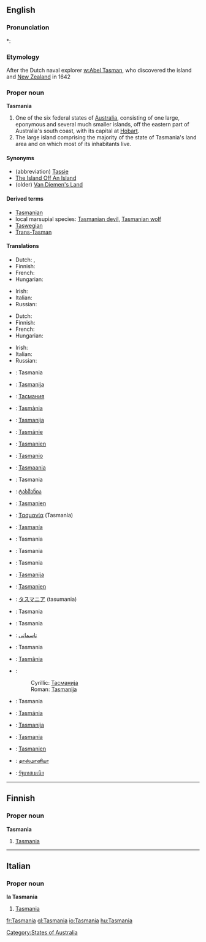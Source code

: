 ==English==
{{wikipedia|Tasmania}}

===Pronunciation===
*: {{rhymes|eɪniə}}

===Etymology===
After the Dutch naval explorer [[w:Abel Tasman]], who discovered the island and [[New Zealand]] in 1642

===Proper noun===
'''Tasmania'''

# One of the six federal states of [[Australia]], consisting of one large, eponymous and several much smaller islands, off the eastern part of Australia's south coast, with its capital at [[Hobart]].
# The large island comprising the majority of the state of Tasmania's land area and on which most of its inhabitants live.

====Synonyms====
* (abbreviation) [[Tassie]] {{italbrac|colloquial}}
* [[The Island Off An Island]] {{italbrac|colloquial}}
* (older) [[Van Diemen's Land]]

====Derived terms====
* [[Tasmanian]]
* local marsupial species: [[Tasmanian devil]], [[Tasmanian wolf]]
* [[Taswegian]] {{italbrac|colloquial}}
* [[Trans-Tasman]] {{italbrac|colloquial}}

====Translations====
{{trans-top|Australian state}}
* Dutch: {{t+|nl|Tasmanië}}, {{t-|nl|Tasmania}}
* Finnish: {{t-|fi|Tasmania}}
* French: {{t+|fr|Tasmanie}}
* Hungarian: {{t|hu|Tasmania}}
{{trans-mid}}
* Irish: {{t-|ga|Tasmáin|f|alt=an Tasmáin|xs=Irish}}
* Italian: {{t-|it|Tasmania}}
* Russian: {{t-|ru|Тасмания|f|tr=tasmánija|sc=Cyrl}}
{{trans-bottom}}

{{trans-top|island comprising majority of state}}
* Dutch: {{t+|nl|Tasmanië}}
* Finnish: {{t-|fi|Tasmania}}
* French: {{t+|fr|Tasmanie}}
* Hungarian: {{t|hu|Tasmania}}
{{trans-mid}}
* Irish: {{t-|ga|Tasmáin|f|alt=an Tasmáin|xs=Irish}}
* Italian: {{t-|it|Tasmania}}
* Russian: {{t-|ru|Тасмания|f|tr=tasmánija|sc=Cyrl}}
{{trans-bottom}}

{{checktrans-top}}
* {{ttbc|Basque}}: Tasmania
* {{ttbc|Bosnian}}: [[Tasmanija]]
* {{ttbc|Bulgarian}}: [[Тасмания]]
* {{ttbc|Catalan}}: [[Tasmània]]
* {{ttbc|Croatian}}: [[Tasmanija]]
* {{ttbc|Czech}}: [[Tasmánie]]
* {{ttbc|Danish}}: [[Tasmanien]]
* {{ttbc|Esperanto}}: [[Tasmanio]]
* {{ttbc|Estonian}}: [[Tasmaania]]
* {{ttbc|Galician}}: Tasmania
* {{ttbc|Georgian}}: [[ტასმანია]]
* {{ttbc|German}}: [[Tasmanien]]
* {{ttbc|Greek}}: [[Τασμανία]] (Tasmanía)
* {{ttbc|Icelandic}}: [[Tasmanía]]
* {{ttbc|Ido}}: Tasmania
* {{ttbc|Indonesian}}: Tasmania
* {{ttbc|Interlingua}}: Tasmania
{{checktrans-mid}}
* {{ttbc|Lithuanian}}: [[Tasmanija]]
* {{ttbc|Luxembourgish}}: [[Tasmanien]]
* {{ttbc|Japanese}}: [[タスマニア]] (tasumania)
* {{ttbc|Norwegian}}: Tasmania
* {{ttbc|Norwegian Nynorsk}}: Tasmania
* {{ttbc|Persian}}: [[تاسمانی]]
* {{ttbc|Polish}}: Tasmania
* {{ttbc|Portuguese}}: [[Tasmânia]]
* {{ttbc|Serbian}}:
*: Cyrillic: [[Тасманија]] {{f}}
*: Roman: [[Tasmanija]] {{f}}
* {{ttbc|Sicilian}}: Tasmania
* {{ttbc|Slovak}}: [[Tasmánia]]
* {{ttbc|Slovene}}: [[Tasmanija]]
* {{ttbc|Spanish}}: [[#Spanish|Tasmania]]
* {{ttbc|Swedish}}: [[Tasmanien]]
* {{ttbc|Tamil}}: [[தாஸ்மானியா]]
* {{ttbc|Thai}}: [[รัฐแทสเมเนีย]]
{{checktrans-bottom}}

[[Category:States of Australia]]

----

==Finnish==

===Proper noun===
'''Tasmania'''

# [[Tasmania#English|Tasmania]]

----

==Italian==

===Proper noun===
'''la Tasmania'''

# [[Tasmania#English|Tasmania]]

[[fr:Tasmania]]
[[gl:Tasmania]]
[[io:Tasmania]]
[[hu:Tasmania]]